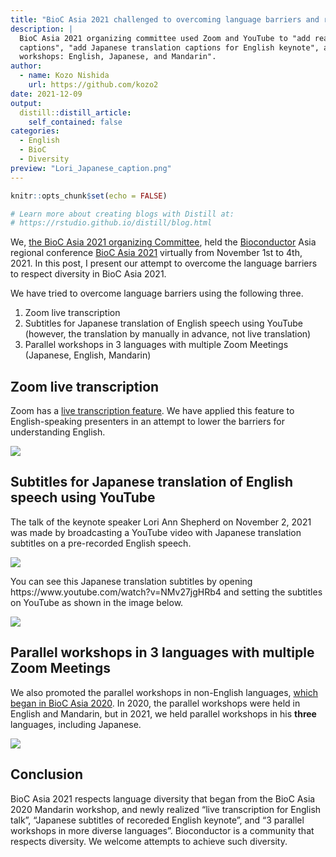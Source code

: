 ```yaml
---
title: "BioC Asia 2021 challenged to overcoming language barriers and respected diversity"
description: |
  BioC Asia 2021 organizing committee used Zoom and YouTube to "add real-time English
  captions", "add Japanese translation captions for English keynote", and "run 3 parallel
  workshops: English, Japanese, and Mandarin".
author:
  - name: Kozo Nishida
    url: https://github.com/kozo2
date: 2021-12-09
output:
  distill::distill_article:
    self_contained: false
categories:
  - English
  - BioC
  - Diversity
preview: "Lori_Japanese_caption.png"
---
```


```r
knitr::opts_chunk$set(echo = FALSE)

# Learn more about creating blogs with Distill at:
# https://rstudio.github.io/distill/blog.html

```

We,
[the BioC Asia 2021 organizing Committee](https://biocasia2021.bioconductor.org/organizers/),
held the [Bioconductor](https://www.bioconductor.org/)
Asia regional conference [BioC Asia 2021](https://biocasia2021.bioconductor.org/)
virtually from November 1st to 4th, 2021.
In this post, I present our attempt to overcome the language barriers to respect
diversity in BioC Asia 2021.

We have tried to overcome language barriers using the following three.

1. Zoom live transcription
2. Subtitles for Japanese translation of English speech using YouTube
   (however, the translation by manually in advance, not live translation)
3. Parallel workshops in 3 languages with multiple Zoom Meetings
   (Japanese, English, Mandarin)

## Zoom live transcription

Zoom has a
[live transcription feature](https://support.zoom.us/hc/en-us/articles/4409683389709-Enabling-or-disabling-closed-captioning-and-live-transcription-services).
We have applied this feature to English-speaking presenters in an attempt to
lower the barriers for understanding English.

![](Zoom_caption.png)

## Subtitles for Japanese translation of English speech using YouTube

The talk of the keynote speaker Lori Ann Shepherd on November 2, 2021 was made
by broadcasting a YouTube video with Japanese translation subtitles
on a pre-recorded English speech.

![](Lori_Japanese_caption.png)

You can see this Japanese translation subtitles by opening
https://www.youtube.com/watch?v=NMv27jgHRb4
and setting the subtitles on YouTube as shown in the image below.

![](YouTube_Japanese_caption.png)

## Parallel workshops in 3 languages with multiple Zoom Meetings

We also promoted the parallel workshops in non-English languages,
[which began in BioC Asia 2020](https://www.r-consortium.org/blog/2021/05/28/bioconductor-asia-membership-increasing-due-to-going-virtual).
In 2020, the parallel workshops were held in English and Mandarin,
but in 2021, we held parallel workshops in his **three** languages,
including Japanese.

![](parallel_workshop.png)

## Conclusion

BioC Asia 2021 respects language diversity that began from the BioC Asia 2020
Mandarin workshop, and newly realized
"live transcription for English talk", "Japanese subtitles of recoreded English
keynote", and "3 parallel workshops in more diverse languages".
Bioconductor is a community that respects diversity.
We welcome attempts to achieve such diversity.
